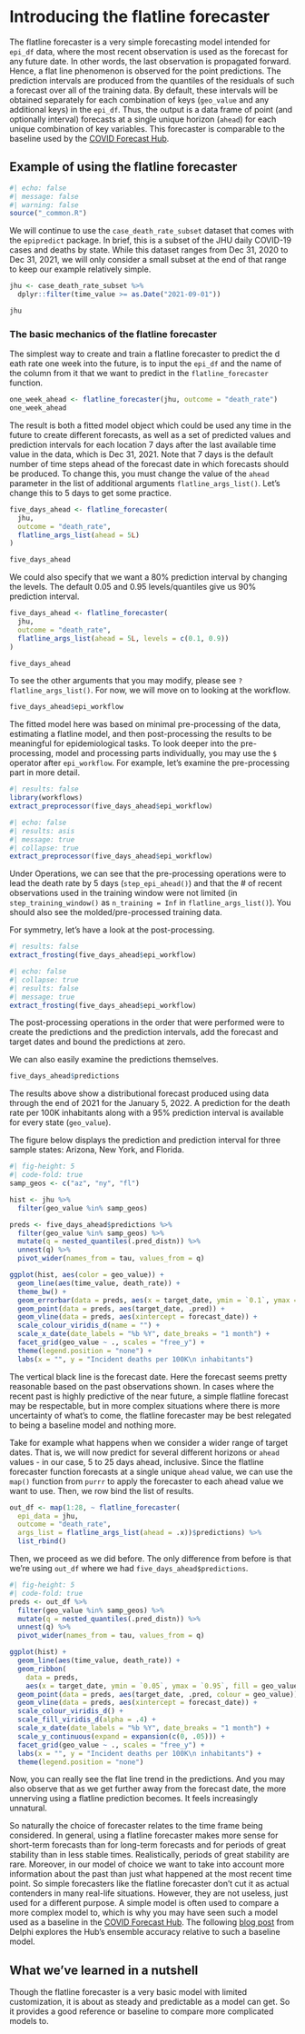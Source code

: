 # Introducing the flatline forecaster

The flatline forecaster is a very simple forecasting model intended for `epi_df` data, where the most recent observation is used as the forecast for any future date. In other words, the last observation is propagated forward. Hence, a flat line phenomenon is observed for the point predictions. The prediction intervals are produced from the quantiles of the residuals of such a forecast over all of the training data. By default, these intervals will be obtained separately for each combination of keys (`geo_value` and any additional keys) in the `epi_df`. Thus, the output is a data frame of point (and optionally interval) forecasts at a single unique horizon (`ahead`) for each unique combination of key variables. This forecaster is comparable to the baseline used by the [COVID Forecast Hub](https://covid19forecasthub.org).

## Example of using the flatline forecaster

```r
#| echo: false
#| message: false
#| warning: false
source("_common.R")
```


We will continue to use the `case_death_rate_subset` dataset that comes with the
`epipredict` package. In brief, this is a subset of the JHU daily COVID-19 cases
and deaths by state. While this dataset ranges from Dec 31, 2020 to Dec 31, 
2021, we will only consider a small subset at the end of that range to keep our
example relatively simple.

```r
jhu <- case_death_rate_subset %>%
  dplyr::filter(time_value >= as.Date("2021-09-01"))

jhu
```

### The basic mechanics of the flatline forecaster

The simplest way to create and train a flatline forecaster to predict the d
eath rate one week into the future, is to input the `epi_df` and the name of 
the column from it that we want to predict in the `flatline_forecaster` function.

```r
one_week_ahead <- flatline_forecaster(jhu, outcome = "death_rate")
one_week_ahead
```

The result is both a fitted model object which could be used any time in the 
future to create different forecasts, as well as a set of predicted values and
prediction intervals for each location 7 days after the last available time
value in the data, which is Dec 31, 2021. Note that 7 days is the default
number of time steps ahead of the forecast date in which forecasts should be
produced. To change this, you must change the value of the `ahead` parameter
in the list of additional arguments `flatline_args_list()`. Let's change this
to 5 days to get some practice.

```r
five_days_ahead <- flatline_forecaster(
  jhu, 
  outcome = "death_rate",
  flatline_args_list(ahead = 5L)
)

five_days_ahead
```

We could also specify that we want a 80% prediction interval by changing the 
levels. The default 0.05 and 0.95 levels/quantiles give us 90% prediction 
interval.

```r
five_days_ahead <- flatline_forecaster(
  jhu, 
  outcome = "death_rate",
  flatline_args_list(ahead = 5L, levels = c(0.1, 0.9))
)

five_days_ahead
```

To see the other arguments that you may modify, please see `?flatline_args_list()`. For now, we will move on to looking at the workflow.

```r
five_days_ahead$epi_workflow
```

The fitted model here was based on minimal pre-processing of the data, 
estimating a flatline model, and then post-processing the results to be 
meaningful for epidemiological tasks. To look deeper into the pre-processing, 
model and processing parts individually, you may use the `$` operator after `epi_workflow`. For example, let's examine the pre-processing part in more detail.

```r
#| results: false
library(workflows)
extract_preprocessor(five_days_ahead$epi_workflow)
```

```r
#| echo: false
#| results: asis
#| message: true
#| collapse: true
extract_preprocessor(five_days_ahead$epi_workflow)
```


Under Operations, we can see that the pre-processing operations were to lead the
death rate by 5 days (`step_epi_ahead()`) and that the \# of recent observations
used in the training window were not limited (in `step_training_window()` as
`n_training = Inf` in `flatline_args_list()`). You should also see the
molded/pre-processed training data.

For symmetry, let's have a look at the post-processing.

```r
#| results: false
extract_frosting(five_days_ahead$epi_workflow)
```

```r
#| echo: false
#| collapse: true
#| results: false
#| message: true
extract_frosting(five_days_ahead$epi_workflow)
```


The post-processing operations in the order that were performed were to create the predictions and the prediction intervals, add the forecast and target dates and bound the predictions at zero.

We can also easily examine the predictions themselves.

```r
five_days_ahead$predictions
```

The results above show a distributional forecast produced using data through the end of 2021 for the January 5, 2022. A prediction for the death rate per 100K inhabitants along with a 95% prediction interval is available for every state (`geo_value`).

The figure below displays the prediction and prediction interval for three sample states: Arizona, New York, and Florida.

```r
#| fig-height: 5
#| code-fold: true
samp_geos <- c("az", "ny", "fl")

hist <- jhu %>% 
  filter(geo_value %in% samp_geos)

preds <- five_days_ahead$predictions %>% 
  filter(geo_value %in% samp_geos) %>% 
  mutate(q = nested_quantiles(.pred_distn)) %>% 
  unnest(q) %>%
  pivot_wider(names_from = tau, values_from = q)

ggplot(hist, aes(color = geo_value)) +
  geom_line(aes(time_value, death_rate)) +
  theme_bw() +
  geom_errorbar(data = preds, aes(x = target_date, ymin = `0.1`, ymax = `0.9`)) +
  geom_point(data = preds, aes(target_date, .pred)) +
  geom_vline(data = preds, aes(xintercept = forecast_date)) +
  scale_colour_viridis_d(name = "") +
  scale_x_date(date_labels = "%b %Y", date_breaks = "1 month") +
  facet_grid(geo_value ~ ., scales = "free_y") +
  theme(legend.position = "none") +
  labs(x = "", y = "Incident deaths per 100K\n inhabitants") 
```

The vertical black line is the forecast date. Here the forecast seems pretty reasonable based on the past observations shown. In cases where the recent past is highly predictive of the near future, a simple flatline forecast may be respectable, but in more complex situations where there is more uncertainty of what's to come, the flatline forecaster may be best relegated to being a baseline model and nothing more.

Take for example what happens when we consider a wider range of target dates. That is, we will now predict for several different horizons or `ahead` values - in our case, 5 to 25 days ahead, inclusive. Since the flatline forecaster function forecasts at a single unique `ahead` value, we can use the `map()` function from `purrr` to apply the forecaster to each ahead value we want to use. Then, we row bind the list of results.

```r
out_df <- map(1:28, ~ flatline_forecaster(
  epi_data = jhu, 
  outcome = "death_rate",
  args_list = flatline_args_list(ahead = .x))$predictions) %>% 
  list_rbind()
```

Then, we proceed as we did before. The only difference from before is that we're using `out_df` where we had `five_days_ahead$predictions`.

```r
#| fig-height: 5
#| code-fold: true
preds <- out_df %>% 
  filter(geo_value %in% samp_geos) %>% 
  mutate(q = nested_quantiles(.pred_distn)) %>% 
  unnest(q) %>%
  pivot_wider(names_from = tau, values_from = q)

ggplot(hist) +
  geom_line(aes(time_value, death_rate)) +
  geom_ribbon(
    data = preds, 
    aes(x = target_date, ymin = `0.05`, ymax = `0.95`, fill = geo_value)) +
  geom_point(data = preds, aes(target_date, .pred, colour = geo_value)) +
  geom_vline(data = preds, aes(xintercept = forecast_date)) +
  scale_colour_viridis_d() +
  scale_fill_viridis_d(alpha = .4) +
  scale_x_date(date_labels = "%b %Y", date_breaks = "1 month") +
  scale_y_continuous(expand = expansion(c(0, .05))) +
  facet_grid(geo_value ~ ., scales = "free_y") +
  labs(x = "", y = "Incident deaths per 100K\n inhabitants") +
  theme(legend.position = "none")
```

Now, you can really see the flat line trend in the predictions. And you may also observe that as we get further away from the forecast date, the more unnerving using a flatline prediction becomes. It feels increasingly unnatural.

So naturally the choice of forecaster relates to the time frame being considered. In general, using a flatline forecaster makes more sense for short-term forecasts than for long-term forecasts and for periods of great stability than in less stable times. Realistically, periods of great stability are rare. Moreover, in our model of choice we want to take into account more information about the past than just what happened at the most recent time point. So simple forecasters like the flatline forecaster don't cut it as actual contenders in many real-life situations. However, they are not useless, just used for a different purpose. A simple model is often used to compare a more complex model to, which is why you may have seen such a model used as a baseline in the [COVID Forecast Hub](https://covid19forecasthub.org). The following [blog post](https://delphi.cmu.edu/blog/2021/09/30/on-the-predictability-of-covid-19/#ensemble-forecast-performance) from Delphi explores the Hub's ensemble accuracy relative to such a baseline model.

## What we've learned in a nutshell

Though the flatline forecaster is a very basic model with limited customization, it is about as steady and predictable as a model can get. So it provides a good reference or baseline to compare more complicated models to.
